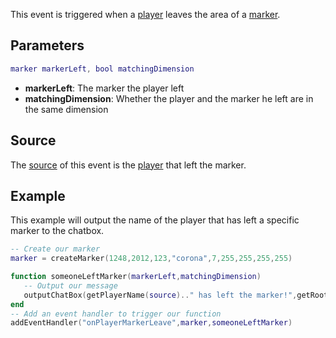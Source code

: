 
{{Server event}}
This event is triggered when a [[/player.md|player]] leaves the area of a [[/marker.md|marker]].

==Parameters==
<syntaxhighlight lang="lua">
marker markerLeft, bool matchingDimension
</syntaxhighlight> 

*'''markerLeft''': The marker the player left
*'''matchingDimension''': Whether the player and the marker he left are in the same dimension

==Source==
The [[/event_system#Event_source.md|source]] of this event is the [[/player.md|player]] that left the marker.

==Example== 
This example will output the name of the player that has left a specific marker to the chatbox.
<syntaxhighlight lang="lua">
-- Create our marker
marker = createMarker(1248,2012,123,"corona",7,255,255,255,255)

function someoneLeftMarker(markerLeft,matchingDimension)
   -- Output our message
   outputChatBox(getPlayerName(source).." has left the marker!",getRootElement(),255,0,0)
end
-- Add an event handler to trigger our function
addEventHandler("onPlayerMarkerLeave",marker,someoneLeftMarker)
</syntaxhighlight>

{{See also/Server event|Player events}}